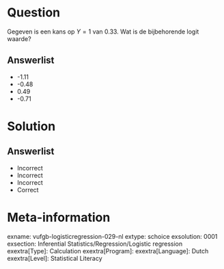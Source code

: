 Question
========

Gegeven is een kans op $Y=1$ van 0.33. Wat is de bijbehorende logit waarde?
  
Answerlist
----------
* -1.11
* -0.48
* 0.49
* -0.71

Solution
========

Answerlist
----------
* Incorrect
* Incorrect
* Incorrect
* Correct

Meta-information
================
exname: vufgb-logisticregression-029-nl
extype: schoice
exsolution: 0001
exsection: Inferential Statistics/Regression/Logistic regression
exextra[Type]: Calculation
exextra[Program]: 
exextra[Language]: Dutch
exextra[Level]: Statistical Literacy
